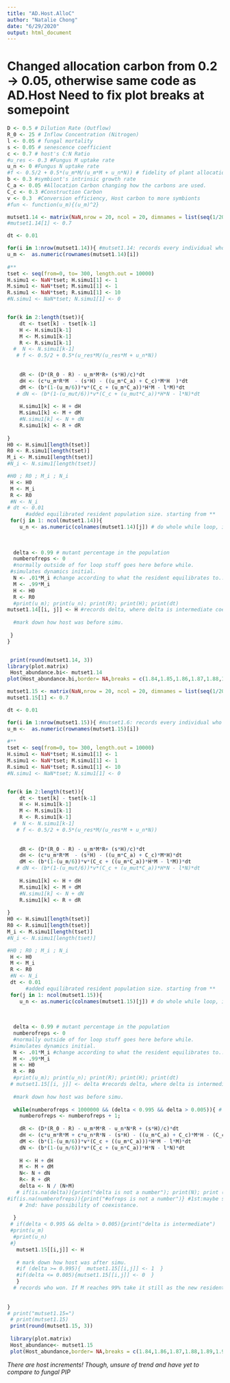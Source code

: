 ```yaml
---
title: "AD.Host.AlloC"
author: "Natalie Chong"
date: "6/29/2020"
output: html_document
---
```

# Changed allocation carbon from 0.2 -> 0.05, otherwise same code as AD.Host **Need to fix plot breaks at somepoint**
```r
D <- 0.5 # Dilution Rate (Outflow)
R_0 <- 25 # Inflow Concentration (Nitrogen)
l <- 0.05 # fungal mortality
s <- 0.05 # senescence coefficient
c <- 0.7 # host's C:N Ratio
#u_res <- 0.3 #Fungus M uptake rate
u_n <- 0 #Fungus N uptake rate
#f <- 0.5/2 + 0.5*(u_m*M/(u_m*M + u_n*N)) # fidelity of plant allocation to Fungi M
b <- 0.3 #symbiont's intrinsic growth rate
C_a <- 0.05 #Allocation Carbon changing how the carbons are used. 
C_c <- 0.3 #Construction Carbon 
v <- 0.3  #Conversion efficiency, Host carbon to more symbionts
#fun <- function(u_m){(u_m)^2}

```


```r
mutset1.14 <- matrix(NaN,nrow = 20, ncol = 20, dimnames = list(seq(1/20, 1, 1/20), seq(1/20, 1, 1/20))) #name rows to be u_m ; cols to be u_n. made a matrix thingie yay
#mutset1.14[1] <- 0.7

dt <- 0.01

for(i in 1:nrow(mutset1.14)){ #mutset1.14: records every individual who won. nrow here is analogous to "length" command.
u_m <-  as.numeric(rownames(mutset1.14)[i]) 
   
#**    
tset <- seq(from=0, to= 300, length.out = 10000)
H.simu1 <- NaN*tset; H.simu1[1] <- 1
M.simu1 <- NaN*tset; M.simu1[1] <- 1
R.simu1 <- NaN*tset; R.simu1[1] <- 10
#N.simu1 <- NaN*tset; N.simu1[1] <- 0


for(k in 2:length(tset)){
    dt <- tset[k] - tset[k-1] 
    H <- H.simu1[k-1] 
    M <- M.simu1[k-1]
    R <- R.simu1[k-1]
  #  N <- N.simu1[k-1]
   # f <- 0.5/2 + 0.5*(u_res*M/(u_res*M + u_n*N))
   
    
    dR <- (D*(R_0 - R) - u_m*M*R+ (s*H)/c)*dt
    dH <- (c*u_m*R*M  - (s*H) - ((u_m*C_a) + C_c)*M*H  )*dt
    dM <- (b*(1-(u_m/6))*v*(C_c + (u_m*C_a))*H*M - l*M)*dt
   # dN <- (b*(1-(u_mut/6))*v*(C_c + (u_mut*C_a))*H*N - l*N)*dt
    
    H.simu1[k] <- H + dH
    M.simu1[k] <- M + dM
    #N.simu1[k] <- N + dN
    R.simu1[k] <- R + dR
    
}
H0 <- H.simu1[length(tset)]
R0 <- R.simu1[length(tset)]
M_i <- M.simu1[length(tset)]
#N_i <- N.simu1[length(tset)]

#H0 ; R0 ; M_i ; N_i
 H <- H0
 M <- M_i
 R <- R0
 #N <- N_i
# dt <- 0.01
      #added equilibrated resident population size. starting from **
 for(j in 1: ncol(mutset1.14)){
    u_n <- as.numeric(colnames(mutset1.14)[j]) # do whole while loop, initialize u_n and u_m to actual numbers, store delta in the matrix. 
   
    
   
  delta <- 0.99 # mutant percentage in the population  
  numberofreps <- 0 
  #normally outside of for loop stuff goes here before while.
 #simulates dynamics initial.
  N <- .01*M_i #change according to what the resident equilibrates to..
  M <- .99*M_i
  H <- H0
  R <- R0
  #print(u_m); print(u_n); print(R); print(H); print(dt)
mutset1.14[[i, j]] <- H #records delta, where delta is intermediate coexistance occured. 
  
  #mark down how host was before simu. 
  
 }
} 


 print(round(mutset1.14, 3))
library(plot.matrix)
 Host_abundance.bi<- mutset1.14 
plot(Host_abundance.bi,border= NA,breaks = c(1.84,1.85,1.86,1.87,1.88,1.89,1.9), fmt.key ="%.5f", fmt.cell = "%.2f", xlab= "u_n", ylab = "u_m", col = c('lightcyan','lightskyblue1','lightskyblue2','skyblue', 'skyblue1','skyblue3','skyblue4') )
```


```r
mutset1.15 <- matrix(NaN,nrow = 20, ncol = 20, dimnames = list(seq(1/20, 1, 1/20), seq(1/20, 1, 1/20))) #name rows to be u_m ; cols to be u_n. made a matrix thingie yay
mutset1.15[1] <- 0.7

dt <- 0.01

for(i in 1:nrow(mutset1.15)){ #mutset1.6: records every individual who won. nrow here is analogous to "length" command.
u_m <-  as.numeric(rownames(mutset1.15)[i]) 
   
#**    
tset <- seq(from=0, to= 300, length.out = 10000)
H.simu1 <- NaN*tset; H.simu1[1] <- 1
M.simu1 <- NaN*tset; M.simu1[1] <- 1
R.simu1 <- NaN*tset; R.simu1[1] <- 10
#N.simu1 <- NaN*tset; N.simu1[1] <- 0


for(k in 2:length(tset)){
    dt <- tset[k] - tset[k-1] 
    H <- H.simu1[k-1] 
    M <- M.simu1[k-1]
    R <- R.simu1[k-1]
  #  N <- N.simu1[k-1]
   # f <- 0.5/2 + 0.5*(u_res*M/(u_res*M + u_n*N))
   
    
    dR <- (D*(R_0 - R) - u_m*M*R+ (s*H)/c)*dt
    dH <- (c*u_m*R*M  - (s*H) - ((u_m*C_a) + C_c)*M*H)*dt
    dM <- (b*(1-(u_m/6))*v*(C_c + ((u_m*C_a))*H*M - l*M))*dt
   # dN <- (b*(1-(u_mut/6))*v*(C_c + (u_mut*C_a))*H*N - l*N)*dt
    
    H.simu1[k] <- H + dH
    M.simu1[k] <- M + dM
    #N.simu1[k] <- N + dN
    R.simu1[k] <- R + dR
    
}
H0 <- H.simu1[length(tset)]
R0 <- R.simu1[length(tset)]
M_i <- M.simu1[length(tset)]
#N_i <- N.simu1[length(tset)]

#H0 ; R0 ; M_i ; N_i
 H <- H0
 M <- M_i
 R <- R0
 #N <- N_i
 dt <- 0.01
      #added equilibrated resident population size. starting from **
 for(j in 1: ncol(mutset1.15)){
    u_n <- as.numeric(colnames(mutset1.15)[j]) # do whole while loop, initialize u_n and u_m to actual numbers, store delta in the matrix. 
   
    
   
  delta <- 0.99 # mutant percentage in the population  
  numberofreps <- 0 
  #normally outside of for loop stuff goes here before while.
 #simulates dynamics initial.
  N <- .01*M_i #change according to what the resident equilibrates to..
  M <- .99*M_i
  H <- H0
  R <- R0
  #print(u_m); print(u_n); print(R); print(H); print(dt)
 # mutset1.15[[i, j]] <- delta #records delta, where delta is intermediate coexistance occured. 
  
  #mark down how host was before simu. 
  
  while(numberofreps < 1000000 && (delta < 0.995 && delta > 0.005)){ # && means and, if previous is not true then won't run second. Other criteria: mutant declines, if delta is greater than 99.5% or less than .5%. Simulates dynamics. 
    numberofreps <- numberofreps + 1; 
    
    dR <- (D*(R_0 - R) - u_m*M*R - u_n*N*R + (s*H)/c)*dt
    dH <- (c*u_m*R*M + c*u_n*R*N - (s*H) - ((u_m*C_a) + C_c)*M*H - (C_c + u_n*C_a)*N*H )*dt
    dM <- (b*(1-(u_m/6))*v*(C_c + ((u_m*C_a)))*H*M - l*M)*dt
    dN <- (b*(1-(u_n/6))*v*(C_c + (u_n*C_a))*H*N - l*N)*dt
    
    H <- H + dH
    M <- M + dM
    N<- N + dN
    R<- R + dR
    delta <- N / (N+M)
   # if(is.na(delta)){print("delta is not a number"); print(N); print (M)}
#if(is.na(numberofreps)){print("#ofreps is not a number")} #1st:maybe step size is too large - dt. Check with is.na function. 
    # 2nd: have possibility of coexistance. 
  
  }
 # if(delta < 0.995 && delta > 0.005){print("delta is intermediate")
 #print(u_m)
  #print(u_n)
 #}
   mutset1.15[[i,j]] <- H  
   
   # mark down how host was after simu. 
   #if (delta >= 0.995){  mutset1.15[[i,j]] <- 1  }
   #if(delta <= 0.005){mutset1.15[[i,j]] <- 0  }
   } 
  # records who won. If M reaches 99% take it still as the new resident, and if N reaches 99% replaces M as the new resident. If neither is true print warning and break. 
 
  
}
# print("mutset1.15=")
 # print(mutset1.15)
 print(round(mutset1.15, 3))
 
 library(plot.matrix)
 Host_abundance<- mutset1.15 
 plot(Host_abundance,border= NA,breaks = c(1.84,1.86,1.87,1.88,1.89,1.905), fmt.key ="%.2f", fmt.cell = "%.3f", xlab= "u_n", ylab = "u_m", col = c('lightcyan','lightskyblue1','lightskyblue2','skyblue', 'skyblue1','skyblue3') )
```

*There are host increments! Though, unsure of trend and have yet to compare to fungal PIP*